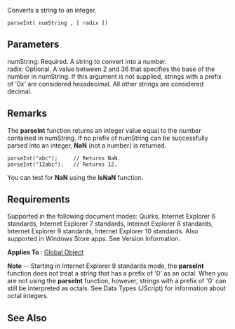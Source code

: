 Converts a string to an integer.

 parseInt( numString , [ radix ])

==Parameters==
; numString: Required. A string to convert into a number.
; radix: Optional. A value between 2 and 36 that specifies the base of the number in numString. If this argument is not supplied, strings with a prefix of '0x' are considered hexadecimal. All other strings are considered decimal.

==Remarks==
The '''parseInt''' function returns an integer value equal to the number contained in numString. If no prefix of numString can be successfully parsed into an integer, '''NaN''' (not a number) is returned.

 parseInt("abc");     // Returns NaN.
 parseInt("12abc");   // Returns 12.
You can test for '''NaN''' using the '''isNaN''' function.


==Requirements==
Supported in the following document modes: Quirks, Internet Explorer 6 standards, Internet Explorer 7 standards, Internet Explorer 8 standards, Internet Explorer 9 standards, Internet Explorer 10 standards. Also supported in Windows Store apps. See Version Information.

'''Applies To''' : [[Global|Global Object]]

'''Note''' -- Starting in Internet Explorer 9 standards mode, the '''parseInt''' function does not treat a string that has a prefix of '0' as an octal. When you are not using the '''parseInt''' function, however, strings with a prefix of '0' can still be interpreted as octals. See Data Types (JScript) for information about octal integers.


==See Also==

              

              

              

              
